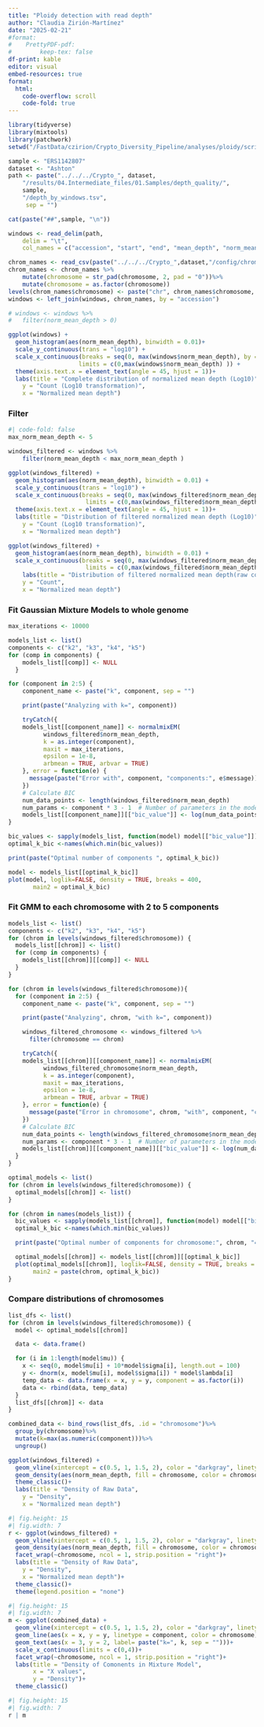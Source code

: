 ```yaml
---
title: "Ploidy detection with read depth"
author: "Claudia Zirión-Martínez"
date: "2025-02-21"
#format: 
#    PrettyPDF-pdf:
#        keep-tex: false
df-print: kable
editor: visual
embed-resources: true
format:
  html:
    code-overflow: scroll
    code-fold: true
---
```


```r
library(tidyverse)
library(mixtools)
library(patchwork)
setwd("/FastData/czirion/Crypto_Diversity_Pipeline/analyses/ploidy/scripts")
```

```r
sample <- "ERS1142807"
dataset <- "Ashton"
path <- paste("../../../Crypto_", dataset,
    "/results/04.Intermediate_files/01.Samples/depth_quality/",
    sample,
    "/depth_by_windows.tsv",
     sep = "")
```

```r
cat(paste("##",sample, "\n"))
```
```r
windows <- read_delim(path,
    delim = "\t",
    col_names = c("accession", "start", "end", "mean_depth", "norm_mean_depth", "smooth_norm_mean_depth"))
```

```r
chrom_names <- read_csv(paste("../../../Crypto_",dataset,"/config/chromosomes.csv", sep =""))
chrom_names <- chrom_names %>%
    mutate(chromosome = str_pad(chromosome, 2, pad = "0"))%>%
    mutate(chromosome = as.factor(chromosome))
levels(chrom_names$chromosome) <- paste("chr", chrom_names$chromosome, sep="")
windows <- left_join(windows, chrom_names, by = "accession") 
```

```r
# windows <- windows %>%
#   filter(norm_mean_depth > 0)
```

```r
ggplot(windows) +
  geom_histogram(aes(norm_mean_depth), binwidth = 0.01)+
  scale_y_continuous(trans = "log10") +
  scale_x_continuous(breaks = seq(0, max(windows$norm_mean_depth), by = 5),
                    limits = c(0,max(windows$norm_mean_depth) )) +
  theme(axis.text.x = element_text(angle = 45, hjust = 1))+
  labs(title = "Complete distribution of normalized mean depth (Log10)",
    y = "Count (Log10 transformation)",
    x = "Normalized mean depth")
```

### Filter

```r
#| code-fold: false
max_norm_mean_depth <- 5
```
```r
windows_filtered <- windows %>%
    filter(norm_mean_depth < max_norm_mean_depth )
```
```r
ggplot(windows_filtered) +
  geom_histogram(aes(norm_mean_depth), binwidth = 0.01) +
  scale_y_continuous(trans = "log10") +
  scale_x_continuous(breaks = seq(0, max(windows_filtered$norm_mean_depth), by = 1),
                      limits = c(0,max(windows_filtered$norm_mean_depth) )) +
  theme(axis.text.x = element_text(angle = 45, hjust = 1))+
  labs(title = "Distribution of filtered normalized mean depth (Log10)",
    y = "Count (Log10 transformation)",
    x = "Normalized mean depth")
```
```r
ggplot(windows_filtered) +
  geom_histogram(aes(norm_mean_depth), binwidth = 0.01) +
  scale_x_continuous(breaks = seq(0, max(windows_filtered$norm_mean_depth), by = 1),
                      limits = c(0,max(windows_filtered$norm_mean_depth) )) +  theme(axis.text.x = element_text(angle = 45, hjust = 1))+
    labs(title = "Distribution of filtered normalized mean depth(raw counts)",
    y = "Count",
    x = "Normalized mean depth")
```

### Fit Gaussian Mixture Models to whole genome

```r
max_iterations <- 10000
```
```r
models_list <- list()
components <- c("k2", "k3", "k4", "k5")
for (comp in components) {
    models_list[[comp]] <- NULL
  }
```
```r
for (component in 2:5) {
    component_name <- paste("k", component, sep = "")

    print(paste("Analyzing with k=", component))

    tryCatch({
    models_list[[component_name]] <- normalmixEM(
          windows_filtered$norm_mean_depth, 
          k = as.integer(component), 
          maxit = max_iterations, 
          epsilon = 1e-8, 
          arbmean = TRUE, arbvar = TRUE)
    }, error = function(e) {
      message(paste("Error with", component, "components:", e$message))
    })
    # Calculate BIC
    num_data_points <- length(windows_filtered$norm_mean_depth)
    num_params <- component * 3 - 1  # Number of parameters in the model
    models_list[[component_name]][["bic_value"]] <- log(num_data_points) * num_params - 2 * models_list[[component_name]][["loglik"]]
}
```

```r
bic_values <- sapply(models_list, function(model) model[["bic_value"]])
optimal_k_bic <-names(which.min(bic_values))

print(paste("Optimal number of components ", optimal_k_bic))

model <- models_list[[optimal_k_bic]]
plot(model, loglik=FALSE, density = TRUE, breaks = 400, 
       main2 = optimal_k_bic)

```

### Fit GMM to each chromosome with 2 to 5 components
```r
models_list <- list()
components <- c("k2", "k3", "k4", "k5")
for (chrom in levels(windows_filtered$chromosome)) {
  models_list[[chrom]] <- list()
  for (comp in components) {
    models_list[[chrom]][[comp]] <- NULL
  }
}
```
```r
for (chrom in levels(windows_filtered$chromosome)){
  for (component in 2:5) {
    component_name <- paste("k", component, sep = "")

    print(paste("Analyzing", chrom, "with k=", component))

    windows_filtered_chromosome <- windows_filtered %>%
      filter(chromosome == chrom)

    tryCatch({
    models_list[[chrom]][[component_name]] <- normalmixEM(
          windows_filtered_chromosome$norm_mean_depth, 
          k = as.integer(component), 
          maxit = max_iterations, 
          epsilon = 1e-8, 
          arbmean = TRUE, arbvar = TRUE)
    }, error = function(e) {
      message(paste("Error in chromosome", chrom, "with", component, "components:", e$message))
    })
    # Calculate BIC
    num_data_points <- length(windows_filtered_chromosome$norm_mean_depth)
    num_params <- component * 3 - 1  # Number of parameters in the model
    models_list[[chrom]][[component_name]][["bic_value"]] <- log(num_data_points) * num_params - 2 * models_list[[chrom]][[component_name]][["loglik"]]
  }
}
```

```r
optimal_models <- list()
for (chrom in levels(windows_filtered$chromosome)) {
  optimal_models[[chrom]] <- list()
}
```

```r
for (chrom in names(models_list)) {
  bic_values <- sapply(models_list[[chrom]], function(model) model[["bic_value"]])
  optimal_k_bic <-names(which.min(bic_values))

  print(paste("Optimal number of components for chromosome:", chrom, "=", optimal_k_bic))

  optimal_models[[chrom]] <- models_list[[chrom]][[optimal_k_bic]]
  plot(optimal_models[[chrom]], loglik=FALSE, density = TRUE, breaks = 400, 
       main2 = paste(chrom, optimal_k_bic))
}
```

### Compare distributions of chromosomes

```r
list_dfs <- list()
for (chrom in levels(windows_filtered$chromosome)) {
  model <- optimal_models[[chrom]]

  data <- data.frame()

  for (i in 1:length(model$mu)) {
    x <- seq(0, model$mu[i] + 10*model$sigma[i], length.out = 100)
    y <- dnorm(x, model$mu[i], model$sigma[i]) * model$lambda[i]
    temp_data <- data.frame(x = x, y = y, component = as.factor(i))
    data <- rbind(data, temp_data)
  }
  list_dfs[[chrom]] <- data
}

combined_data <- bind_rows(list_dfs, .id = "chromosome")%>%
  group_by(chromosome)%>%
  mutate(k=max(as.numeric(component)))%>%
  ungroup()

```

```r
ggplot(windows_filtered) +
  geom_vline(xintercept = c(0.5, 1, 1.5, 2), color = "darkgray", linetype = "solid") +
  geom_density(aes(norm_mean_depth, fill = chromosome, color = chromosome), alpha = 0.1) +
  theme_classic()+
  labs(title = "Density of Raw Data",
    y = "Density",
    x = "Normalized mean depth")
```
```r
#| fig.height: 15
#| fig.width: 7
r <- ggplot(windows_filtered) +
  geom_vline(xintercept = c(0.5, 1, 1.5, 2), color = "darkgray", linetype = "solid") +
  geom_density(aes(norm_mean_depth, fill = chromosome, color = chromosome), alpha = 0.3) +
  facet_wrap(~chromosome, ncol = 1, strip.position = "right")+
  labs(title = "Density of Raw Data",
    y = "Density",
    x = "Normalized mean depth")+
  theme_classic()+
  theme(legend.position = "none")

```
```r
#| fig.height: 15
#| fig.width: 7
m <- ggplot(combined_data) +
  geom_vline(xintercept = c(0.5, 1, 1.5, 2), color = "darkgray", linetype = "solid") +
  geom_line(aes(x = x, y = y, linetype = component, color = chromosome)) +
  geom_text(aes(x = 3, y = 2, label= paste("k=", k, sep = "")))+
  scale_x_continuous(limits = c(0,4))+
  facet_wrap(~chromosome, ncol = 1, strip.position = "right")+
  labs(title = "Density of Comonents in Mixture Model",
       x = "X values",
       y = "Density")+
  theme_classic()
```

```r
#| fig.height: 15
#| fig.width: 7
r | m
```